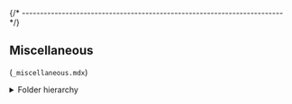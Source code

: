 


{/* ------------------------------------------------------------------------ */}

## Miscellaneous

(`_miscellaneous.mdx`)

<details>
<summary>Folder hierarchy</summary>

After install, the package creates a folder hierarchy like the following
(only the first two depth levels are shown):

{% assign platforms_array = platforms | split: "," %}

{% assign names_array = "" | split: "" %}

{% for platform in platforms_array %}
  {% if platform == "win32-x64" %}{% assign names_array = names_array | concat: "Windows" %}{% endif %}
  {% if platform == "darwin-x64" or platform == "darwin-arm64" %}{% assign names_array = names_array | concat: "macOS" %}{% endif %}
  {% if platform == "linux-x64" or platform == "linux-arm64" or platform == "linux-arm" %}{% assign names_array = names_array | concat: "GNU/Linux" %}{% endif %}
{% endfor %}

{% assign names_array = names_array | uniq %}

<Tabs groupId="operating-systems">
{% for name in names_array %}

{% if name == "Windows" %}
<TabItem value="windows" label="Windows" default>

<CodeBlock language="console"> {
`C:\> tree /f %USERPROFILE%\\AppData\\Roaming\\xPacks\\@xpack-dev-tools\\{{appLcName}}\\${customField('xpackVersion')}.${customField('npmSubversion')}\\.content
Folder PATH listing
Volume serial number is B02D-925C
├── README.md
├── bin
TODO
`} </CodeBlock>

</TabItem>
{% endif %}

{% if name == "macOS" %}
<TabItem value="macos" label="macOS">

<CodeBlock language="console"> {
`$ tree -L 2 ~/Library/xPacks/\@xpack-dev-tools/{{appLcName}}/${customField('xpackVersion')}.${customField('npmSubversion')}/.content/
/Users/ilg/Library/xPacks/\@xpack-dev-tools/{{appLcName}}/${customField('xpackVersion')}.${customField('npmSubversion')}/.content/
├── README.md
├── bin
TODO
`} </CodeBlock>

</TabItem>
{% endif %}

{% if name == "GNU/Linux" %}
<TabItem value="linux" label="GNU/Linux">

<CodeBlock language="console"> {
`$ tree -L 2 ~/.local/xPacks/\@xpack-dev-tools/{{appLcName}}/${customField('xpackVersion')}.${customField('npmSubversion')}/.content/
/home/ilg/.local/xPacks/\@xpack-dev-tools/{{appLcName}}/${customField('xpackVersion')}.${customField('npmSubversion')}/.content/
├── README.md
├── bin
TODO
`} </CodeBlock>

</TabItem>
{% endif %}

{% endfor %}
</Tabs>

</details>
